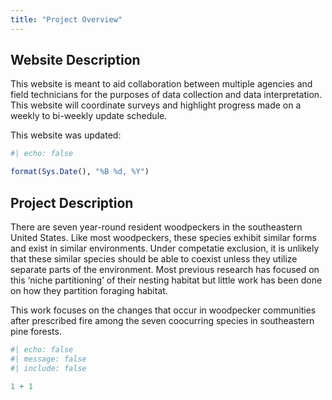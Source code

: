 ```yaml
---
title: "Project Overview"
---
```


## Website Description

This website is meant to aid collaboration between multiple agencies and field technicians for the purposes of data collection and data interpretation. This website will coordinate surveys and highlight progress made on a weekly to bi-weekly update schedule.

This website was updated:
```r
#| echo: false

format(Sys.Date(), "%B %d, %Y")

```

## Project Description

There are seven year-round resident woodpeckers in the southeastern United States. Like most woodpeckers, these species exhibit similar forms and exist in similar environments. Under competatie exclusion, it is unlikely that these similar species should be able to coexist unless they utilize separate parts of the environment. Most previous research has focused on this 'niche partitioning' of their nesting habitat but little work has been done on how they partition foraging habitat. 

This work focuses on the changes that occur in woodpecker communities after prescribed fire among the seven coocurring species in southeastern pine forests.


```r
#| echo: false
#| message: false
#| include: false

1 + 1
```
